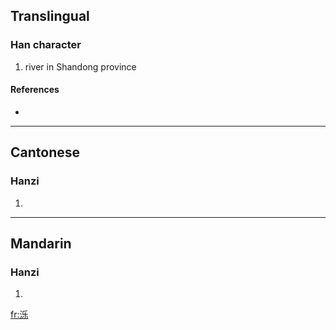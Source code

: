 {{see|濼}}
==Translingual==

===Han character===
{{Han char|rn=85|rad=水|as=05|sn=9|four=|canj=水竹女木 (EHVD)}}

# river in Shandong province

====References====
* {{Han ref|kx=0619.121|hdz=31590.020|uh=6CFA|ud=27898}}

----

==Cantonese==

===Hanzi===
{{yue-hanzi|jyut=|y=bok6, lok6}}

# {{defn|Cantonese}}

----

==Mandarin==

===Hanzi===
{{cmn-hanzi|tra=濼|pin=[[bó]] ([[bo2]])|wg=po<sup>2</sup>}}

# {{defn|Mandarin}}

[[fr:泺]]